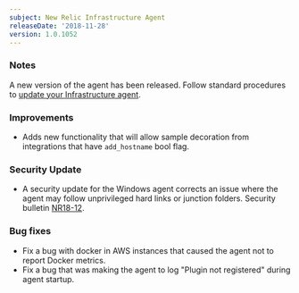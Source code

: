 ```yaml
---
subject: New Relic Infrastructure Agent
releaseDate: '2018-11-28'
version: 1.0.1052
---
```


### Notes

A new version of the agent has been released. Follow standard procedures to [update your Infrastructure agent](/docs/infrastructure/new-relic-infrastructure/installation/update-infrastructure-agent).

### Improvements

* Adds new functionality that will allow sample decoration from integrations that have `add_hostname` bool flag.

### Security Update

* A security update for the Windows agent corrects an issue where the agent may follow unprivileged hard links or junction folders. Security bulletin [NR18-12](https://docs.newrelic.com/docs/using-new-relic/new-relic-security/security-bulletins/security-bulletin-nr18-12).

### Bug fixes

* Fix a bug with docker in AWS instances that caused the agent not to report Docker metrics.
* Fix a bug that was making the agent to log "Plugin not registered" during agent startup.
